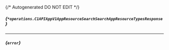 {/* Autogenerated DO NOT EDIT  */}

##### *{`*operations.C1APIAppV1AppResourceSearchSearchAppResourceTypesResponse`}*

<Collapsible defaultOpen openLabel={Labels.showProperties} closeLabel={Labels.hideProperties}>
  <C1APIAppV1AppResourceSearchSearchAppResourceTypesResponse />
</Collapsible>


---
##### *{`error`}*


